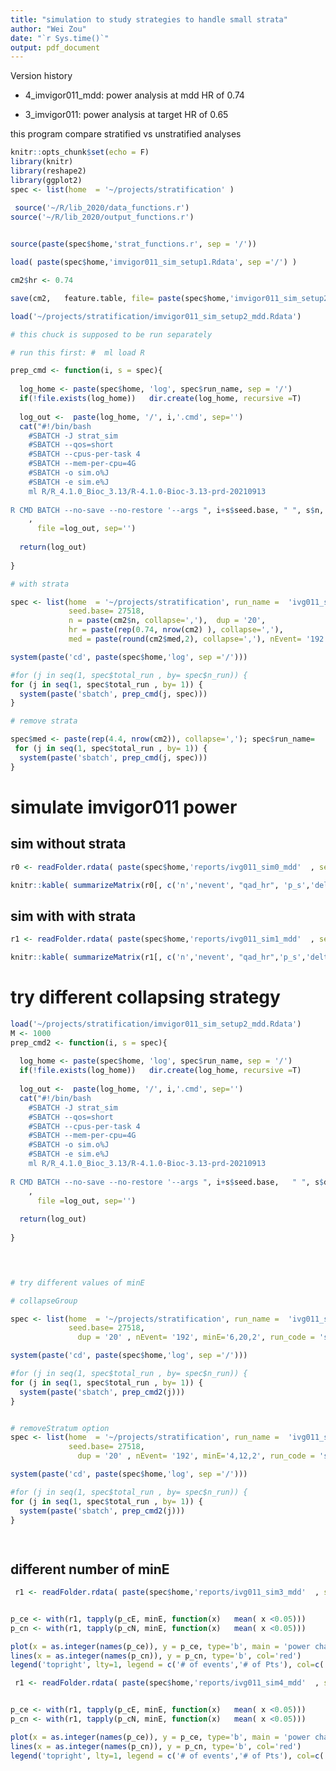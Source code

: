 ```yaml
---
title: "simulation to study strategies to handle small strata"
author: "Wei Zou"
date: "`r Sys.time()`"
output: pdf_document
---
```


Version history

* 4_imvigor011_mdd: power analysis at mdd HR of 0.74

* 3_imvigor011: power analysis at target HR of 0.65

this program compare stratified vs unstratified analyses


```r
knitr::opts_chunk$set(echo = F)
library(knitr)
library(reshape2)
library(ggplot2)
spec <- list(home  = '~/projects/stratification' )

 source('~/R/lib_2020/data_functions.r')
source('~/R/lib_2020/output_functions.r')

 
source(paste(spec$home,'strat_functions.r', sep = '/'))
```

```r

 
load( paste(spec$home,'imvigor011_sim_setup1.Rdata', sep ='/') )

cm2$hr <- 0.74

save(cm2,   feature.table, file= paste(spec$home,'imvigor011_sim_setup2_mdd.Rdata', sep ='/'), version=2) 

```
 

```r
load('~/projects/stratification/imvigor011_sim_setup2_mdd.Rdata') 

# this chuck is supposed to be run separately

# run this first: #  ml load R

prep_cmd <- function(i, s = spec){
  
  log_home <- paste(spec$home, 'log', spec$run_name, sep = '/')
  if(!file.exists(log_home))   dir.create(log_home, recursive =T)
  
  log_out <-  paste(log_home, '/', i,'.cmd', sep='')
  cat("#!/bin/bash
    #SBATCH -J strat_sim
    #SBATCH --qos=short
    #SBATCH --cpus-per-task 4
    #SBATCH --mem-per-cpu=4G
    #SBATCH -o sim.o%J        
    #SBATCH -e sim.e%J
    ml R/R_4.1.0_Bioc_3.13/R-4.1.0-Bioc-3.13-prd-20210913
   
R CMD BATCH --no-save --no-restore '--args ", i+s$seed.base, " ", s$n, " ", s$dup, ' ', s$hr,' ', s$med,' ', s$nEvent,' ',s$run_name, " 2/3' ",  s$home, "/", s$run_code,' ', log_home,"/run_",i,".log "
    ,
      file =log_out, sep='')
  
  return(log_out)
  
}

# with strata

spec <- list(home  = '~/projects/stratification', run_name =  'ivg011_sim1_mdd',
             seed.base= 27518, 
             n = paste(cm2$n, collapse=','),  dup = '20', 
             hr = paste(rep(0.74, nrow(cm2) ), collapse=','), 
             med = paste(round(cm2$med,2), collapse=','), nEvent= '192', run_code = 'strat1b.r' , total_run=1000)

system(paste('cd', paste(spec$home,'log', sep ='/')))

#for (j in seq(1, spec$total_run , by= spec$n_run)) {
for (j in seq(1, spec$total_run , by= 1)) {
  system(paste('sbatch', prep_cmd(j, spec)))
}

# remove strata

spec$med <- paste(rep(4.4, nrow(cm2)), collapse=','); spec$run_name=  'ivg011_sim0_mdd';
 for (j in seq(1, spec$total_run , by= 1)) {
  system(paste('sbatch', prep_cmd(j, spec)))
}

```

# simulate imvigor011 power 


## sim without strata

```r

r0 <- readFolder.rdata( paste(spec$home,'reports/ivg011_sim0_mdd'  , sep = '/'), objName = 'r1')

knitr::kable( summarizeMatrix(r0[, c('n','nevent', "qad_hr", 'p_s','delta_p')]), digits=3, caption =paste(' power of stratified:', round(mean( r0[, 'p_s'] <0.05) * 100, 1),'unstratified:', round(mean( r0[, 'p'] <0.05) * 100, 1)) )

```


## sim with with strata

 
```r

r1 <- readFolder.rdata( paste(spec$home,'reports/ivg011_sim1_mdd'  , sep = '/'), objName = 'r1')

knitr::kable( summarizeMatrix(r1[, c('n','nevent', "qad_hr",'p_s','delta_p')]), digits=3, caption =paste(' power of stratified:', round(mean( r1[, 'p_s'] <0.05) * 100, 1),'unstratified:', round(mean( r1[, 'p'] <0.05) * 100, 1)) )

```

# try different collapsing strategy

```r
load('~/projects/stratification/imvigor011_sim_setup2_mdd.Rdata') 
M <- 1000  
prep_cmd2 <- function(i, s = spec){
  
  log_home <- paste(spec$home, 'log', spec$run_name, sep = '/')
  if(!file.exists(log_home))   dir.create(log_home, recursive =T)
  
  log_out <-  paste(log_home, '/', i,'.cmd', sep='')
  cat("#!/bin/bash
    #SBATCH -J strat_sim
    #SBATCH --qos=short
    #SBATCH --cpus-per-task 4
    #SBATCH --mem-per-cpu=4G
    #SBATCH -o sim.o%J        
    #SBATCH -e sim.e%J
    ml R/R_4.1.0_Bioc_3.13/R-4.1.0-Bioc-3.13-prd-20210913
   
R CMD BATCH --no-save --no-restore '--args ", i+s$seed.base,   " ", s$dup, ' ',  s$nEvent,' ',s$run_name, ' ', s$minE, " 2/3' ",  s$home, "/", s$run_code,' ', log_home,"/run_",i,".log "
    ,
      file =log_out, sep='')
  
  return(log_out)
  
}

 


# try different values of minE

# collapseGroup

spec <- list(home  = '~/projects/stratification', run_name =  'ivg011_sim3_mdd',
             seed.base= 27518, 
               dup = '20' , nEvent= '192', minE='6,20,2', run_code = 'strat3c_mdd.r' , total_run=M )

system(paste('cd', paste(spec$home,'log', sep ='/')))

#for (j in seq(1, spec$total_run , by= spec$n_run)) {
for (j in seq(1, spec$total_run , by= 1)) {
  system(paste('sbatch', prep_cmd2(j)))
}


# removeStratum option
spec <- list(home  = '~/projects/stratification', run_name =  'ivg011_sim4_mdd',
             seed.base= 27518, 
               dup = '20' , nEvent= '192', minE='4,12,2', run_code = 'strat3d_mdd.r' , total_run=M )

system(paste('cd', paste(spec$home,'log', sep ='/')))

#for (j in seq(1, spec$total_run , by= spec$n_run)) {
for (j in seq(1, spec$total_run , by= 1)) {
  system(paste('sbatch', prep_cmd2(j)))
}

 

```

 

## different number of minE

```r

 r1 <- readFolder.rdata( paste(spec$home,'reports/ivg011_sim3_mdd'  , sep = '/'), objName = 'r1')


p_ce <- with(r1, tapply(p_cE, minE, function(x)   mean( x <0.05)))
p_cn <- with(r1, tapply(p_cN, minE, function(x)   mean( x <0.05)))

plot(x = as.integer(names(p_ce)), y = p_ce, type='b', main = 'power changes as threshold number for collapseGroup', ylab='power', xlab='minimal number of event/patient ' , ylim=c(0.44, 0.51) )
lines(x = as.integer(names(p_cn)), y = p_cn, type='b', col='red')
legend('topright', lty=1, legend = c('# of events','# of Pts'), col=c('black','red'))

```


```r

 r1 <- readFolder.rdata( paste(spec$home,'reports/ivg011_sim4_mdd'  , sep = '/'), objName = 'r1')


p_ce <- with(r1, tapply(p_cE, minE, function(x)   mean( x <0.05)))
p_cn <- with(r1, tapply(p_cN, minE, function(x)   mean( x <0.05)))

plot(x = as.integer(names(p_ce)), y = p_ce, type='b', main = 'power changes as threshold number for removeStratum', ylab='power', xlab='minimal number of event/patient ', ylim=c(0.44, 0.51))
lines(x = as.integer(names(p_cn)), y = p_cn, type='b', col='red')
legend('topright', lty=1, legend = c('# of events','# of Pts'), col=c('black','red'))

```
 
